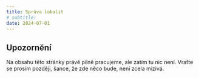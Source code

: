 ```yaml
---
title: Správa lokalit
# subtitle: 
date: 2024-07-01
---
```


::: {.callout-important}

## Upozornění

Na obsahu této stránky právě pilně pracujeme, ale zatím tu nic není. 
Vraťte se prosím později, šance, že zde něco bude, není zcela mizivá.

:::
